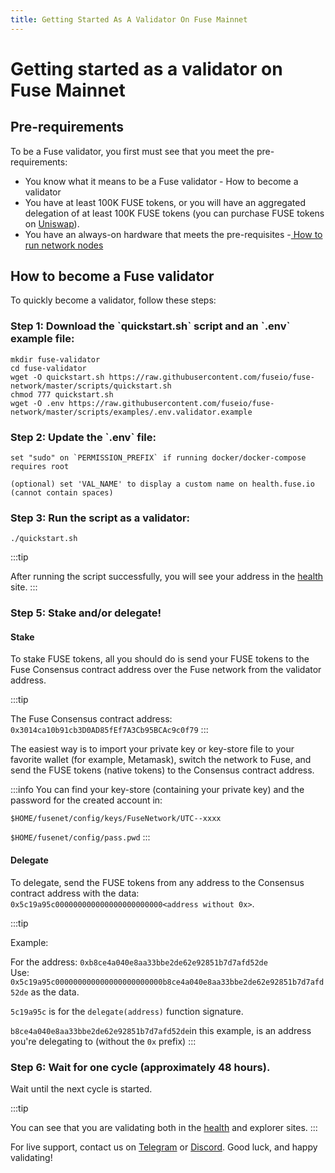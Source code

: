 ```yaml
---
title: Getting Started As A Validator On Fuse Mainnet
---
```

# Getting started as a validator on Fuse Mainnet

## Pre-requirements

To be a Fuse validator, you first must see that you meet the pre-requirements:

* You know what it means to be a Fuse validator - How to become a validator
* You have at least 100K FUSE tokens, or you will have an aggregated delegation of at least 100K FUSE tokens (you can purchase FUSE tokens on [Uniswap](https://v2.info.uniswap.org/token/0x970b9bb2c0444f5e81e9d0efb84c8ccdcdcaf84d)).
* You have an always-on hardware that meets the pre-requisites -[ How to run network nodes](../../developers/run-or-access-fuse-nodes.mdx)

## How to become a Fuse validator

To quickly become a validator, follow these steps:

### Step 1: Download the \`quickstart.sh\` script and an \`.env\` example file:

```
mkdir fuse-validator
cd fuse-validator
wget -O quickstart.sh https://raw.githubusercontent.com/fuseio/fuse-network/master/scripts/quickstart.sh
chmod 777 quickstart.sh
wget -O .env https://raw.githubusercontent.com/fuseio/fuse-network/master/scripts/examples/.env.validator.example
```

### Step 2: Update the \`.env\` file:

```
set "sudo" on `PERMISSION_PREFIX` if running docker/docker-compose requires root

(optional) set 'VAL_NAME' to display a custom name on health.fuse.io (cannot contain spaces)
```

### Step 3: Run the script as a validator:

```
./quickstart.sh
```

:::tip

After running the script successfully, you will see your address in the [health](https://health.fuse.io/) site.
:::

### Step 5: Stake and/or delegate!

#### Stake

To stake FUSE tokens, all you should do is send your FUSE tokens to the Fuse Consensus contract address over the Fuse network from the validator address.

:::tip

The Fuse Consensus contract address: `0x3014ca10b91cb3D0AD85fEf7A3Cb95BCAc9c0f79`
:::

The easiest way is to import your private key or key-store file to your favorite wallet (for example, Metamask), switch the network to Fuse, and send the FUSE tokens (native tokens) to the Consensus contract address.

:::info
You can find your key-store (containing your private key) and the password for the created account in:

`$HOME/fusenet/config/keys/FuseNetwork/UTC--xxxx`

`$HOME/fusenet/config/pass.pwd`
:::

#### Delegate

To delegate, send the FUSE tokens from any address to the Consensus contract address with the data: `0x5c19a95c000000000000000000000000<address without 0x>`.

:::tip

Example:

For the address: `0xb8ce4a040e8aa33bbe2de62e92851b7d7afd52de`\
Use: `0x5c19a95c000000000000000000000000b8ce4a040e8aa33bbe2de62e92851b7d7afd52de` as the data.

`5c19a95c` is for the `delegate(address)` function signature.

`b8ce4a040e8aa33bbe2de62e92851b7d7afd52de`in this example, is an address you're delegating to (without the `0x` prefix)
:::

### Step 6: Wait for one cycle (approximately 48 hours).

Wait until the next cycle is started.

:::tip

You can see that you are validating both in the [health](https://health.fuse.io/) and explorer sites.
:::

For live support, contact us on [Telegram](https://t.me/fuseio) or [Discord](https://discord.gg/tz7ArR). Good luck, and happy validating!
